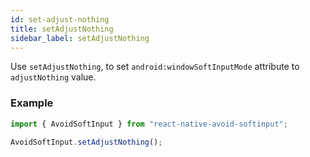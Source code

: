```yaml
---
id: set-adjust-nothing
title: setAdjustNothing
sidebar_label: setAdjustNothing
---
```


Use `setAdjustNothing`, to set `android:windowSoftInputMode` attribute to `adjustNothing` value.

### Example

```ts
import { AvoidSoftInput } from "react-native-avoid-softinput";

AvoidSoftInput.setAdjustNothing();
```

